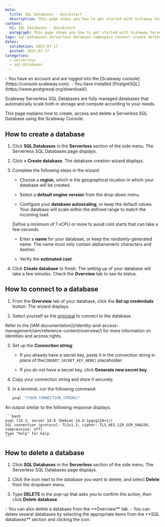 ```yaml
---
meta:
  title: SQL Databases - Quickstart
  description: This page shows you how to get started with Scaleway Serverless SQL Databases
content:
  h1: SQL Databases - Quickstart
  paragraph: This page shows you how to get started with Scaleway Serverless SQL Databases
tags: sql-databases serverless database namespace connect create delete
dates:
  validation: 2023-07-17
  posted: 2023-07-17
categories:
  - serverless
  - sql-databases
---
```


<Macro id="iam-requirements" />

<Message type="requirement">
  - You have an account and are logged into the [Scaleway console](https://console.scaleway.com).
  - You have installed [PostgreSQL](https://www.postgresql.org/download/).
</Message>

Scaleway Serverless SQL Databases are fully managed databases that automatically scale both in storage and compute according to your needs.

This page explains how to create, access and delete a Serverless SQL Database using the Scaleway Console.

## How to create a database

1. Click **SQL Databases** in the **Serverless** section of the side menu. The Serverless SQL Databases page displays.

2. Click **+ Create database**. The database creation wizard displays.

3. Complete the following steps in the wizard:

    - Choose a **region**, which is the geographical location in which your database will be created.

    - Select a **default engine version** from the drop-down menu.

    - Configure your **database autoscaling**, or keep the default values. Your database will scale within the defined range to match the incoming load.

    <Message type="note">
        Define a minimum of 1 vCPU or more to avoid cold starts that can take a few seconds. 
    </Message>

    - Enter a **name** for your database, or keep the randomly-generated name. The name must only contain alphanumeric characters and dashes.

    - Verify the **estimated cost**.

4. Click **Create database** to finish. The setting up of your database will take a few minutes. Check the **Overview** tab to see its status.

## How to connect to a database

1. From the **Overview** tab of your database, click the **Set up credentials** button. The wizard displays.

2. Select yourself as the [principal](/identity-and-access-management/iam/concepts/#principal) to connect to the database.

<Message type="note">
    Refer to the [IAM documentation](/identity-and-access-management/iam/reference-content/overview/) for more information on identities and access rights.
</Message>

3. Set up the **Connection string**:

    - If you already have a secret key, paste it in the connection string in place of the``[INSERT_SECRET_KEY_HERE]`` placeholder.

    - If you do not have a secret key, click **Generate new secret key**.

4. Copy your connection string and store it securely.

5. In a terminal, run the following command:

    ```bash
    psql "[YOUR_CONNECTION_STRING]"
    ```

An output similar to the following response displays:

    ```bash
    psql (15.3, server 14.8 (Debian 14.8-1pgsg120+1))
    SSL connection (protocol: TLSv1.3, cipher: TLS_AES_128_GCM_SHA256, compression: off)
    Type "help" for help.
    ```

## How to delete a database

1. Click **SQL Databases** in the **Serverless** section of the side menu. The Serverless SQL Databases page displays.

2. Click the <Icon name="more" /> icon next to the database you want to delete, and select **Delete** from the dropdown menu.

3. Type **DELETE** in the pop-up that asks you to confirm the action, then click **Delete database**.

<Message type="tip">
    - You can also delete a database from the **Overview** tab.
    - You can delete several databases by selecting the appropriate items from the **SQL databases** section and clicking the <Icon mane="delete"> icon.
</Message>
